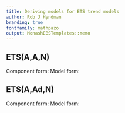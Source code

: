```yaml
---
title: Deriving models for ETS trend models
author: Rob J Hyndman
branding: true
fontfamily: mathpazo
output: MonashEBSTemplates::memo
---
```


## ETS(A,A,N) {-}

Component form:\vspace*{-0.8cm}
\begin{align*}
\hat{y}_{t+h|t} &= \ell_{t} + hb_{t} \\
\hat{y}_{t|t-1} &= \ell_{t-1} + b_{t-1} \\
\ell_{t} &= \alpha y_{t} + (1 - \alpha)(\ell_{t-1} + b_{t-1})\\
b_{t} &= \beta^*(\ell_{t} - \ell_{t-1}) + (1 -\beta^*) b_{t-1}.
\end{align*}
Model form:\vspace*{-0.8cm}
\begin{align*}
y_t &= \hat{y}_{t|t-1} + \varepsilon_t \\
   &= \ell_{t-1} + b_{t-1} + \varepsilon_t \\
\ell_t &= \alpha y_{t} + (1 - \alpha)(\ell_{t-1} + b_{t-1})\\
  &= \alpha (\ell_{t-1} + b_{t-1} + \varepsilon_t ) + (1 - \alpha)(\ell_{t-1} +  b_{t-1})\\
  &= \ell_{t-1} + b_{t-1} + \alpha \varepsilon_t \\
b_t &= \beta^*(\ell_{t} - \ell_{t-1}) + (1 -\beta^*) b_{t-1}\\
   &= \beta^*(b_{t-1} + \alpha \varepsilon_t ) + (1 -\beta^*) b_{t-1}\\
   &=  b_{t-1} + \alpha\beta^* \varepsilon_t \\
   &= b_{t-1} + \beta \varepsilon_t \qquad\text{where $\beta = \alpha\beta^*$.}
\end{align*}


## ETS(A,Ad,N) {-}

Component form:\vspace*{-0.8cm}
\begin{align*}
\hat{y}_{t+h|t} &= \ell_{t} + (\phi+\phi^2 + \dots + \phi^{h})b_{t} \\
\hat{y}_{t|t-1} &= \ell_{t-1} + \phi b_{t-1} \\
\ell_{t} &= \alpha y_{t} + (1 - \alpha)(\ell_{t-1} + \phi b_{t-1})\\
b_{t} &= \beta^*(\ell_{t} - \ell_{t-1}) + (1 -\beta^*)\phi b_{t-1}.
\end{align*}
Model form:\vspace*{-0.8cm}
\begin{align*}
y_t &= \hat{y}_{t|t-1} + \varepsilon_t \\
   &= \ell_{t-1} + \phi b_{t-1} + \varepsilon_t \\
\ell_t &= \alpha y_{t} + (1 - \alpha)(\ell_{t-1} + \phi b_{t-1})\\
  &= \alpha (\ell_{t-1} + \phi b_{t-1} + \varepsilon_t ) + (1 - \alpha)(\ell_{t-1} + \phi b_{t-1})\\
  &= \ell_{t-1} + \phi b_{t-1} + \alpha \varepsilon_t \\
b_t &= \beta^*(\ell_{t} - \ell_{t-1}) + (1 -\beta^*)\phi b_{t-1}\\
   &= \beta^*(\phi b_{t-1} + \alpha \varepsilon_t ) + (1 -\beta^*)\phi b_{t-1}\\
   &= \phi b_{t-1} + \alpha\beta^* \varepsilon_t \\
   &= \phi b_{t-1} + \beta \varepsilon_t\qquad\text{where $\beta = \alpha\beta^*$.}
\end{align*}
